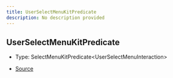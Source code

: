 ```yaml
---
title: UserSelectMenuKitPredicate
description: No description provided
---
```


## UserSelectMenuKitPredicate

- Type: SelectMenuKitPredicate\<UserSelectMenuInteraction>

- [Source](https://github.com/underctrl-io/commandkit/blob/141d1404ab18a8e659209a0fab65466bf3b6dd85/packages/commandkit/src/components/v1/select-menu/UserSelectMenuKit.ts#L25)